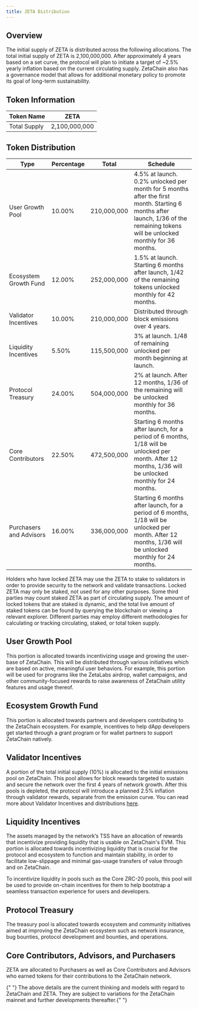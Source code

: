 ```yaml
---
title: ZETA Distribution
---
```



## Overview

The initial supply of ZETA is distributed across the following allocations. The
total initial supply of ZETA is 2,100,000,000. After approximately 4 years based
on a set curve, the protocol will plan to initiate a target of ~2.5% yearly
inflation based on the current circulating supply. ZetaChain also has a
governance model that allows for additional monetary policy to promote its goal
of long-term sustainability.

## Token Information

| Token Name   | ZETA          |
| ------------ | ------------- |
| Total Supply | 2,100,000,000 |

## Token Distribution

| Type                    | Percentage | Total       | Schedule                                                                                                                                                                         |
| ----------------------- | ---------- | ----------- | -------------------------------------------------------------------------------------------------------------------------------------------------------------------------------- |
| User Growth Pool        | 10.00%     | 210,000,000 | 4.5% at launch. 0.2% unlocked per month for 5 months after the first month. Starting 6 months after launch, 1/36 of the remaining tokens will be unlocked monthly for 36 months. |
| Ecosystem Growth Fund   | 12.00%     | 252,000,000 | 1.5% at launch. Starting 6 months after launch, 1/42 of the remaining tokens unlocked monthly for 42 months.                                                                     |
| Validator Incentives    | 10.00%     | 210,000,000 | Distributed through block emissions over 4 years.                                                                                                                                |
| Liquidity Incentives    | 5.50%      | 115,500,000 | 3% at launch. 1/48 of remaining unlocked per month beginning at launch.                                                                                                          |
| Protocol Treasury       | 24.00%     | 504,000,000 | 2% at launch. After 12 months, 1/36 of the remaining will be unlocked monthly for 36 months.                                                                                     |
| Core Contributors       | 22.50%     | 472,500,000 | Starting 6 months after launch, for a period of 6 months, 1/18 will be unlocked per month. After 12 months, 1/36 will be unlocked monthly for 24 months.                         |
| Purchasers and Advisors | 16.00%     | 336,000,000 | Starting 6 months after launch, for a period of 6 months, 1/18 will be unlocked per month. After 12 months, 1/36 will be unlocked monthly for 24 months.                         |

Holders who have locked ZETA may use the ZETA to stake to validators in order to
provide security to the network and validate transactions. Locked ZETA may only
be staked, not used for any other purposes. Some third parties may count staked
ZETA as part of circulating supply. The amount of locked tokens that are staked
is dynamic, and the total live amount of staked tokens can be found by querying
the blockchain or viewing a relevant explorer. Different parties may employ
different methodologies for calculating or tracking circulating, staked, or
total token supply.

## User Growth Pool

This portion is allocated towards incentivizing usage and growing the user-base
of ZetaChain. This will be distributed through various initiatives which are
based on active, meaningful user behaviors. For example, this portion will be
used for programs like the ZetaLabs airdrop, wallet campaigns, and other
community-focused rewards to raise awareness of ZetaChain utility features and
usage thereof.

## Ecosystem Growth Fund

This portion is allocated towards partners and developers contributing to the
ZetaChain ecosystem. For example, incentives to help dApp developers get started
through a grant program or for wallet partners to support ZetaChain natively.

## Validator Incentives

A portion of the total initial supply (10%) is allocated to the initial
emissions pool on ZetaChain. This pool allows for block rewards targeted to
sustain and secure the network over the first 4 years of network growth. After
this pools is depleted, the protocol will introduce a planned 2.5% inflation
through validator rewards, separate from the emission curve. You can read more
about Validator Incentives and distributions
[here](/about/token-utility/validators).

## Liquidity Incentives

The assets managed by the network’s TSS have an allocation of rewards that
incentivize providing liquidity that is usable on ZetaChain's EVM. This portion
is allocated towards incentivizing liquidity that is crucial for the protocol
and ecosystem to function and maintain stability, in order to facilitate
low-slippage and minimal gas-usage transfers of value through and on ZetaChain.

To incentivize liquidity in pools such as the Core ZRC-20 pools, this pool will
be used to provide on-chain incentives for them to help bootstrap a seamless
transaction experience for users and developers.

## Protocol Treasury

The treasury pool is allocated towards ecosystem and community initiatives aimed
at improving the ZetaChain ecosystem such as network insurance, bug bounties,
protocol development and bounties, and operations.

## Core Contributors, Advisors, and Purchasers

ZETA are allocated to Purchasers as well as Core Contributors and Advisors who
earned tokens for their contributions to the ZetaChain network.

<Alert variant="note">
  {" "}
  The above details are the current thinking and models with regard to ZetaChain and ZETA. They are subject to variations
  for the ZetaChain mainnet and further developments thereafter.{" "}
</Alert>
